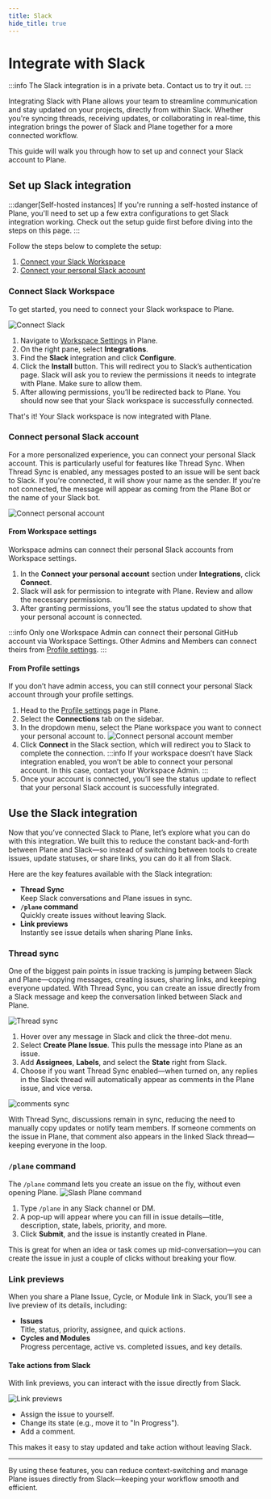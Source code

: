 ```yaml
---
title: Slack
hide_title: true
---
```



<div className="tag-wrapper">
 <h1>Integrate with Slack</h1>
<Tags 
  tags={[ 
    { name: "Pro", additionalClass: "pro" }
  ]} 
 />
</div>

:::info
The Slack integration is in a private beta. Contact us to try it out.
:::

Integrating Slack with Plane allows your team to streamline communication and stay updated on your projects, directly from within Slack. Whether you're syncing threads, receiving updates, or collaborating in real-time, this integration brings the power of Slack and Plane together for a more connected workflow.

This guide will walk you through how to set up and connect your Slack account to Plane.

## Set up Slack integration

:::danger[Self-hosted instances]
If you're running a self-hosted instance of Plane, you'll need to set up a few extra configurations to get Slack integration working. Check out the setup guide first before diving into the steps on this page.
:::

Follow the steps below to complete the setup:
1. [Connect your Slack Workspace](/integrations/slack#connect-slack-workspace)
2. [Connect your personal Slack account](/integrations/slack#connect-personal-slack-account)

### Connect Slack Workspace
To get started, you need to connect your Slack workspace to Plane.

![Connect Slack](https://media.docs.plane.so/integrations/slack/connect-slack.webp#center)

1. Navigate to [Workspace Settings](/core-concepts/workspaces/overview#workspace-settings) in Plane.
2. On the right pane, select **Integrations**.
3. Find  the **Slack** integration and click **Configure**.
4. Click the **Install** button. This will redirect you to Slack’s authentication page. Slack will ask you to review the permissions it needs to integrate with Plane. Make sure to allow them.
5. After allowing permissions, you’ll be redirected back to Plane. You should now see that your Slack workspace is successfully connected.

That's it! Your Slack workspace is now integrated with Plane.

### Connect personal Slack account
For a more personalized experience, you can connect your personal Slack account. This is particularly useful for features like Thread Sync. When Thread Sync is enabled, any messages posted to an issue will be sent back to Slack. If you're connected, it will show your name as the sender. If you're not connected, the message will appear as coming from the Plane Bot or the name of your Slack bot.

![Connect personal account](https://media.docs.plane.so/integrations/slack/slack-connected.webp#center)

#### From Workspace settings
Workspace admins can connect their personal Slack accounts from Workspace settings.

1. In the **Connect your personal account** section under **Integrations**, click **Connect**.
2. Slack will ask for permission to integrate with Plane. Review and allow the necessary permissions.
3. After granting permissions, you’ll see the status updated to show that your personal account is connected.

:::info
Only one Workspace Admin can connect their personal GitHub account via Workspace Settings. Other Admins and Members can connect theirs from [Profile settings](/integrations/slack#from-workspace-settings).
:::

#### From Profile settings
If you don’t have admin access, you can still connect your personal Slack account through your profile settings.

1. Head to the [Profile settings](/core-concepts/account/settings) page in Plane.
2. Select the **Connections** tab on the sidebar.
3. In the dropdown menu, select the Plane workspace you want to connect your personal account to.
![Connect personal account member](https://media.docs.plane.so/integrations/slack/connect-personal-account-member.webp#center)
4. Click **Connect** in the Slack section, which will redirect you to Slack to complete the connection.
    :::info
    If your workspace doesn’t have Slack integration enabled, you won’t be able to connect your personal account. In this case, contact your Workspace Admin.
    :::
5. Once your account is connected, you’ll see the status update to reflect that your personal Slack account is successfully integrated.

## Use the Slack integration
Now that you’ve connected Slack to Plane, let’s explore what you can do with this integration. We built this to reduce the constant back-and-forth between Plane and Slack—so instead of switching between tools to create issues, update statuses, or share links, you can do it all from Slack.

Here are the key features available with the Slack integration:

- **Thread Sync**  
Keep Slack conversations and Plane issues in sync.
- **`/plane` command**  
Quickly create issues without leaving Slack.
- **Link previews**  
Instantly see issue details when sharing Plane links.

### Thread sync
One of the biggest pain points in issue tracking is jumping between Slack and Plane—copying messages, creating issues, sharing links, and keeping everyone updated. With Thread Sync, you can create an issue directly from a Slack message and keep the conversation linked between Slack and Plane.

![Thread sync](https://media.docs.plane.so/integrations/slack/create-plane-issue.webp#center)

1. Hover over any message in Slack and click the three-dot menu.
2. Select **Create Plane Issue**. This pulls the message into Plane as an issue.
3. Add **Assignees**, **Labels**, and select the **State** right from Slack.
4. Choose if you want Thread Sync enabled—when turned on, any replies in the Slack thread will automatically appear as comments in the Plane issue, and vice versa.

![comments sync](https://media.docs.plane.so/integrations/slack/comments-sync.webp#center)

With Thread Sync, discussions remain in sync, reducing the need to manually copy updates or notify team members. If someone comments on the issue in Plane, that comment also appears in the linked Slack thread—keeping everyone in the loop.

### `/plane` command

The `/plane` command lets you create an issue on the fly, without even opening Plane.
![Slash Plane command](https://media.docs.plane.so/integrations/slack/slash-plane-command.webp#center)

1. Type `/plane` in any Slack channel or DM.
2. A pop-up will appear where you can fill in issue details—title, description, state, labels, priority, and more.
3. Click **Submit**, and the issue is instantly created in Plane.

This is great for when an idea or task comes up mid-conversation—you can create the issue in just a couple of clicks without breaking your flow.

### Link previews
When you share a Plane Issue, Cycle, or Module link in Slack, you’ll see a live preview of its details, including:

- **Issues**  
Title, status, priority, assignee, and quick actions.
- **Cycles and Modules**  
Progress percentage, active vs. completed issues, and key details.

#### Take actions from Slack
With link previews, you can interact with the issue directly from Slack.

![Link previews](https://media.docs.plane.so/integrations/slack/link-previews.webp#center)

- Assign the issue to yourself.
- Change its state (e.g., move it to "In Progress").
- Add a comment.

This makes it easy to stay updated and take action without leaving Slack.

---
By using these features, you can reduce context-switching and manage Plane issues directly from Slack—keeping your workflow smooth and efficient.